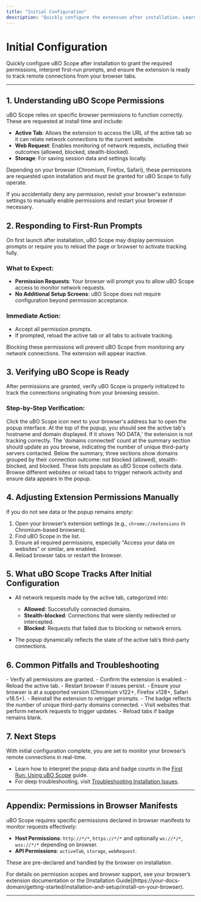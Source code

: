 ```yaml
---
title: "Initial Configuration"
description: "Quickly configure the extension after installation. Learn how to grant required permissions, interpret any first-run prompts, and ensure uBO Scope is ready to track remote connections from your browser tabs."
---
```


# Initial Configuration

Quickly configure uBO Scope after installation to grant the required permissions, interpret first-run prompts, and ensure the extension is ready to track remote connections from your browser tabs.

---

## 1. Understanding uBO Scope Permissions

uBO Scope relies on specific browser permissions to function correctly. These are requested at install time and include:

- **Active Tab**: Allows the extension to access the URL of the active tab so it can relate network connections to the current website.
- **Web Request**: Enables monitoring of network requests, including their outcomes (allowed, blocked, stealth-blocked).
- **Storage**: For saving session data and settings locally.

Depending on your browser (Chromium, Firefox, Safari), these permissions are requested upon installation and must be granted for uBO Scope to fully operate.

<Tip>
If you accidentally deny any permission, revisit your browser's extension settings to manually enable permissions and restart your browser if necessary.
</Tip>

## 2. Responding to First-Run Prompts

On first launch after installation, uBO Scope may display permission prompts or require you to reload the page or browser to activate tracking fully.

### What to Expect:
- **Permission Requests**: Your browser will prompt you to allow uBO Scope access to monitor network requests.
- **No Additional Setup Screens**: uBO Scope does not require configuration beyond permission acceptance.

### Immediate Action:
- Accept all permission prompts.
- If prompted, reload the active tab or all tabs to activate tracking.

<Warning>
Blocking these permissions will prevent uBO Scope from monitoring any network connections. The extension will appear inactive.
</Warning>

## 3. Verifying uBO Scope is Ready

After permissions are granted, verify uBO Scope is properly initialized to track the connections originating from your browsing session.

### Step-by-Step Verification:

<Steps>
  <Step title="Open the Extension Popup">
  Click the uBO Scope icon next to your browser's address bar to open the popup interface.
  </Step>
  <Step title="Observe the Hostname Display">
  At the top of the popup, you should see the active tab's hostname and domain displayed. If it shows 'NO DATA,' the extension is not tracking correctly.
  </Step>
  <Step title="Check the Domain Connection Summary">
  The 'domains connected' count at the summary section should update as you browse, indicating the number of unique third-party servers contacted.
  </Step>
  <Step title="Review Allowed, Stealth, and Blocked Connections">
  Below the summary, three sections show domains grouped by their connection outcome: not blocked (allowed), stealth-blocked, and blocked. These lists populate as uBO Scope collects data.
  </Step>
</Steps>

<Tip>
Browse different websites or reload tabs to trigger network activity and ensure data appears in the popup.
</Tip>

## 4. Adjusting Extension Permissions Manually

If you do not see data or the popup remains empty:

1. Open your browser’s extension settings (e.g., `chrome://extensions` in Chromium-based browsers).
2. Find uBO Scope in the list.
3. Ensure all required permissions, especially "Access your data on websites" or similar, are enabled.
4. Reload browser tabs or restart the browser.

## 5. What uBO Scope Tracks After Initial Configuration

- All network requests made by the active tab, categorized into:
  - **Allowed**: Successfully connected domains.
  - **Stealth-blocked**: Connections that were silently redirected or intercepted.
  - **Blocked**: Requests that failed due to blocking or network errors.

- The popup dynamically reflects the state of the active tab’s third-party connections.

## 6. Common Pitfalls and Troubleshooting

<AccordionGroup title="Common Initial Configuration Issues">
<Accordion title="No Data or NO DATA Message in Popup">
- Verify all permissions are granted.
- Confirm the extension is enabled.
- Reload the active tab.
- Restart browser if issues persist.
</Accordion>
<Accordion title="Permissions Prompts Not Showing">
- Ensure your browser is at a supported version (Chromium v122+, Firefox v128+, Safari v18.5+).
- Reinstall the extension to retrigger prompts.
</Accordion>
<Accordion title="Badge Count Not Updating">
- The badge reflects the number of unique third-party domains connected.
- Visit websites that perform network requests to trigger updates.
- Reload tabs if badge remains blank.
</Accordion>
</AccordionGroup>

## 7. Next Steps

With initial configuration complete, you are set to monitor your browser’s remote connections in real-time.

- Learn how to interpret the popup data and badge counts in the [First Run: Using uBO Scope](https://your-docs-domain/getting-started/first-steps-and-validation/using-the-extension) guide.
- For deep troubleshooting, visit [Troubleshooting Installation Issues](https://your-docs-domain/getting-started/first-steps-and-validation/troubleshooting-setup).

---

## Appendix: Permissions in Browser Manifests

uBO Scope requires specific permissions declared in browser manifests to monitor requests effectively:

- **Host Permissions**: `http://*/*`, `https://*/*` and optionally `ws://*/*`, `wss://*/*` depending on browser.
- **API Permissions**: `activeTab`, `storage`, `webRequest`.

These are pre-declared and handled by the browser on installation.

<Info>
For details on permission scopes and browser support, see your browser’s extension documentation or the [Installation Guide](https://your-docs-domain/getting-started/installation-and-setup/install-on-your-browser).
</Info>

---